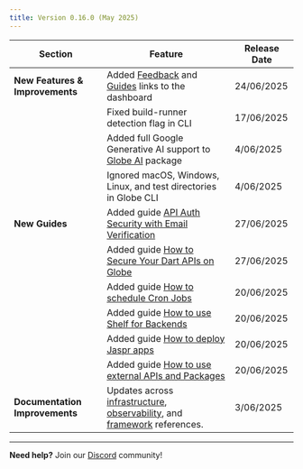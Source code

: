 ```yaml
---
title: Version 0.16.0 (May 2025)
---
```


| Section                         | Feature                                                                                                                                   | Release Date |
| ------------------------------- | ----------------------------------------------------------------------------------------------------------------------------------------- | ------------ |
| **New Features & Improvements** | Added [Feedback](/releases/roadmap-and-feedback) and [Guides](/guides) links to the dashboard                                             | 24/06/2025   |
|                                 | Fixed build-runner detection flag in CLI                                                                                                  | 17/06/2025   |
|                                 | Added full Google Generative AI support to [Globe AI](https://pub.dev/packages/globe_ai) package                                          | 4/06/2025    |
|                                 | Ignored macOS, Windows, Linux, and test directories in Globe CLI                                                                          | 4/06/2025    |
| **New Guides**                  | Added guide [API Auth Security with Email Verification](/guides/auth-email-verification)                                                  | 27/06/2025   |
|                                 | Added guide [How to Secure Your Dart APIs on Globe](/guides/secure-dart-apis)                                                             | 27/06/2025   |
|                                 | Added guide [How to schedule Cron Jobs](/guides/globe-cron-jobs)                                                                          | 20/06/2025   |
|                                 | Added guide [How to use Shelf for Backends](/guides/shelf-backend-globe)                                                                  | 20/06/2025   |
|                                 | Added guide [How to deploy Jaspr apps](/guides/jaspr-globe-deployment)                                                                    | 20/06/2025   |
|                                 | Added guide [How to use external APIs and Packages](/guides/use-external-service)                                                         | 20/06/2025   |
| **Documentation Improvements**  | Updates across [infrastructure](/infrastructure/overview), [observability](/core-concepts/logs), and [framework](/frameworks) references. | 3/06/2025    |

---

**Need help?** Join our [Discord](https://invertase.link/globe-discord) community!
